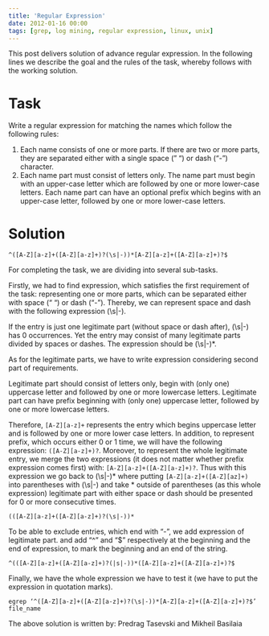 ```yaml
---
title: 'Regular Expression'
date: 2012-01-16 00:00
tags: [grep, log mining, regular expression, linux, unix]
---
```


This post delivers solution of advance regular expression. In the
following lines we describe the goal and the rules of the task, whereby
follows with the working solution.

# Task

Write a regular expression for matching the names which follow the
following rules:

1.  Each name consists of one or more parts. If there are two or more
    parts, they are separated either with a single space (” “) or dash
    (“-”) character.
2.  Each name part must consist of letters only. The name part must
    begin with an upper-case letter which are followed by one or more
    lower-case letters. Each name part can have an optional prefix
    which begins with an upper-case letter, followed by one or more
    lower-case letters.

# Solution

```
^([A-Z][a-z]+([A-Z][a-z]+)?(\s|-))*[A-Z][a-z]+([A-Z][a-z]+)?$

```

For completing the task, we are dividing into several sub-tasks.

Firstly, we had to find expression, which satisfies the first
requirement of the task: representing one or more parts, which can be
separated either with space (“ “) or dash (“-”). Thereby, we can
represent space and dash with the following expression (\\s|-).

If the entry is just one legitimate part (without space or dash after),
(\\s|-) has 0 occurrences. Yet the entry may consist of many legitimate
parts divided by spaces or dashes. The expression should be (\\s|-)\*.

As for the legitimate parts, we have to write expression considering
second part of requirements.

Legitimate part should consist of letters only, begin with (only one)
uppercase letter and followed by one or more lowercase letters.
Legitimate part can have prefix beginning with (only one) uppercase
letter, followed by one or more lowercase letters.

Therefore, `[A-Z][a-z]+` represents the entry which begins uppercase
letter and is followed by one or more lower case letters. In addition,
to represent prefix, which occurs either 0 or 1 time, we will have the
following expression: `([A-Z][a-z]+)?`. Moreover, to represent the whole
legitimate entry, we merge the two expressions (it does not matter
whether prefix expression comes first) with:
`[A-Z][a-z]+([A-Z][a-z]+)?`. Thus with this expression we go back to
(\\s|-)\* where putting `[A-Z][a-z]+([A-Z][az]+)` into parentheses with
(\\s|-) and take \* outside of parentheses (as this whole expression)
legitimate part with either space or dash should be presented for 0
or more consecutive times.

`(([A-Z][a-z]+([A-Z][a-z]+)?(\s|-))*`

To be able to exclude entries, which end with “-”, we add expression of
legitimate part. and add “\^” and “\$” respectively at the beginning and
the end of expression, to mark the beginning and an end of the string.

`^(([A-Z][a-z]+([A-Z][a-z]+)?(|s|-))*([A-Z][a-z]+([A-Z][a-z]+)?$`

Finally, we have the whole expression we have to test it (we have to put
the expression in quotation marks).

`egrep ‘^([A-Z][a-z]+([A-Z][a-z]+)?(\s|-))*[A-Z][a-z]+([A-Z][a-z]+)?$’   file_name`

The above solution is written by: Predrag Tasevski and Mikheil Basilaia
